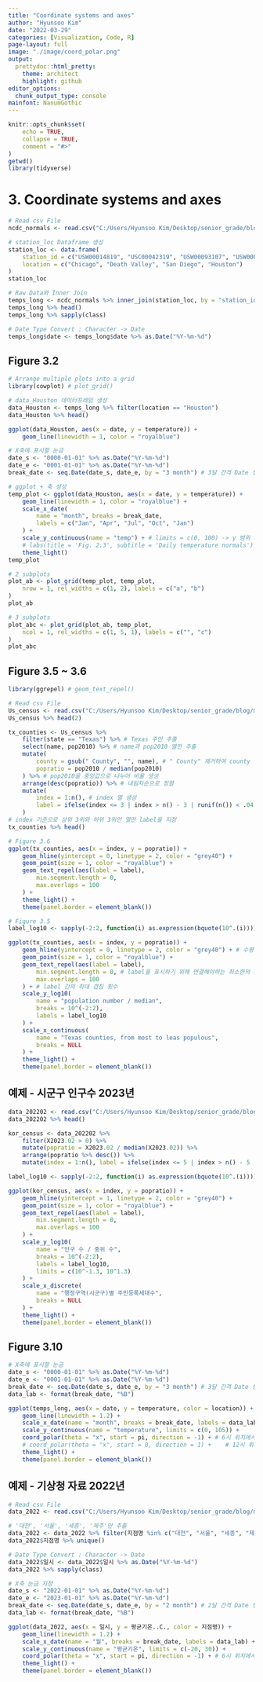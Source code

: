 ```yaml
---
title: "Coordinate systems and axes"
author: "Hyunsoo Kim"
date: "2022-03-29"
categories: [Visualization, Code, R]
page-layout: full
image: "./image/coord_polar.png"
output:
  prettydoc::html_pretty:
    theme: architect
    highlight: github
editor_options: 
  chunk_output_type: console
mainfont: NanumGothic
---
```


```r
knitr::opts_chunk$set(
    echo = TRUE,
    collapse = TRUE,
    comment = "#>"
)
getwd()
library(tidyverse)
```

# 3. Coordinate systems and axes

```r
# Read csv File
ncdc_normals <- read.csv("C:/Users/Hyunsoo Kim/Desktop/senior_grade/blog/my-quarto-website/Data_Visualization/data/ncdc_normals.csv")

# station_loc Dataframe 생성
station_loc <- data.frame(
    station_id = c("USW00014819", "USC00042319", "USW00093107", "USW00012918"),
    location = c("Chicago", "Death Valley", "San Diego", "Houston")
)
station_loc

# Raw Data와 Inner Join
temps_long <- ncdc_normals %>% inner_join(station_loc, by = "station_id")
temps_long %>% head()
temps_long %>% sapply(class)

# Date Type Convert : Character -> Date
temps_long$date <- temps_long$date %>% as.Date("%Y-%m-%d")
```

## Figure 3.2

```r
# Arrange multiple plots into a grid
library(cowplot) # plot_grid()

# data_Houston 데이터프레임 생성
data_Houston <- temps_long %>% filter(location == "Houston")
data_Houston %>% head()

ggplot(data_Houston, aes(x = date, y = temperature)) +
    geom_line(linewidth = 1, color = "royalblue")

# X축에 표시할 눈금
date_s <- "0000-01-01" %>% as.Date("%Y-%m-%d")
date_e <- "0001-01-01" %>% as.Date("%Y-%m-%d")
break_date <- seq.Date(date_s, date_e, by = "3 month") # 3달 간격 Date 생성

# ggplot + 축 생성
temp_plot <- ggplot(data_Houston, aes(x = date, y = temperature)) +
    geom_line(linewidth = 1, color = "royalblue") +
    scale_x_date(
        name = "month", breaks = break_date,
        labels = c("Jan", "Apr", "Jul", "Oct", "Jan")
    ) +
    scale_y_continuous(name = "temp") + # limits = c(0, 100) -> y 범위 지정
    # labs(title = 'Fig. 2.3', subtitle = 'Daily temperature normals') +
    theme_light()
temp_plot
```

```r
# 2 subplots
plot_ab <- plot_grid(temp_plot, temp_plot,
    nrow = 1, rel_widths = c(1, 2), labels = c("a", "b")
)
plot_ab
```

```r
# 3 subplots
plot_abc <- plot_grid(plot_ab, temp_plot,
    ncol = 1, rel_widths = c(1, 5, 1), labels = c("", "c")
)
plot_abc
```

## Figure 3.5 \~ 3.6

```r
library(ggrepel) # geom_text_repel()

# Read csv File
Us_census <- read.csv("C:/Users/Hyunsoo Kim/Desktop/senior_grade/blog/my-quarto-website/Data_Visualization/data/US_census.csv")
Us_census %>% head(2)

tx_counties <- Us_census %>%
    filter(state == "Texas") %>% # Texas 주만 추출
    select(name, pop2010) %>% # name과 pop2010 열만 추출
    mutate(
        county = gsub(" County", "", name), # " County" 제거하여 county 열 생성
        popratio = pop2010 / median(pop2010)
    ) %>% # pop2010을 중앙값으로 나누어 비율 생성
    arrange(desc(popratio)) %>% # 내림차순으로 정렬
    mutate(
        index = 1:n(), # index 열 생성
        label = ifelse(index <= 3 | index > n() - 3 | runif(n()) < .04, county, "")
    )
# index 기준으로 상위 3위와 하위 3위인 열만 label을 지정
tx_counties %>% head()
```

```r
# Figure 3.6
ggplot(tx_counties, aes(x = index, y = popratio)) +
    geom_hline(yintercept = 0, linetype = 2, color = "grey40") +
    geom_point(size = 1, color = "royalblue") +
    geom_text_repel(aes(label = label),
        min.segment.length = 0,
        max.overlaps = 100
    ) +
    theme_light() +
    theme(panel.border = element_blank())
```

```r
# Figure 3.5
label_log10 <- sapply(-2:2, function(i) as.expression(bquote(10^.(i))))

ggplot(tx_counties, aes(x = index, y = popratio)) +
    geom_hline(yintercept = 0, linetype = 2, color = "grey40") + # 수평선 생성 (yintercept : y절편)
    geom_point(size = 1, color = "royalblue") +
    geom_text_repel(aes(label = label),
        min.segment.length = 0, # label을 표시하기 위해 연결해야하는 최소한의 선분 길이
        max.overlaps = 100
    ) + # label 간의 최대 겹침 횟수
    scale_y_log10(
        name = "population number / median",
        breaks = 10^(-2:2),
        labels = label_log10
    ) +
    scale_x_continuous(
        name = "Texas counties, from most to leas populous",
        breaks = NULL
    ) +
    theme_light() +
    theme(panel.border = element_blank())
```

## 예제 - 시군구 인구수 2023년

```r
data_202202 <- read.csv("C:/Users/Hyunsoo Kim/Desktop/senior_grade/blog/my-quarto-website/Data_Visualization/data/행정구역_시군구_별_주민등록세대수_202302.csv", encoding = "UTF-8")
data_202202 %>% head()

kor_census <- data_202202 %>%
    filter(X2023.02 > 0) %>%
    mutate(popratio = X2023.02 / median(X2023.02)) %>%
    arrange(popratio %>% desc()) %>%
    mutate(index = 1:n(), label = ifelse(index <= 5 | index > n() - 5 | index == median(index), 행정구역.시군구.별, ""))

label_log10 <- sapply(-2:2, function(i) as.expression(bquote(10^.(i))))

ggplot(kor_census, aes(x = index, y = popratio)) +
    geom_hline(yintercept = 1, linetype = 2, color = "grey40") +
    geom_point(size = 1, color = "royalblue") +
    geom_text_repel(aes(label = label),
        min.segment.length = 0,
        max.overlaps = 100
    ) +
    scale_y_log10(
        name = "인구 수 / 중위 수",
        breaks = 10^(-2:2),
        labels = label_log10,
        limits = c(10^-1.3, 10^1.3)
    ) +
    scale_x_discrete(
        name = "행정구역(시군구)별 주민등록세대수",
        breaks = NULL
    ) +
    theme_light() +
    theme(panel.border = element_blank())
```

## Figure 3.10

```r
# X축에 표시할 눈금
date_s <- "0000-01-01" %>% as.Date("%Y-%m-%d")
date_e <- "0001-01-01" %>% as.Date("%Y-%m-%d")
break_date <- seq.Date(date_s, date_e, by = "3 month") # 3달 간격 Date 생성
data_lab <- format(break_date, "%B")

ggplot(temps_long, aes(x = date, y = temperature, color = location)) +
    geom_line(linewidth = 1.2) +
    scale_x_date(name = "month", breaks = break_date, labels = data_lab) +
    scale_y_continuous(name = "temperature", limits = c(0, 105)) +
    coord_polar(theta = "x", start = pi, direction = -1) + # 6시 위치에서 반시계 방향
    # coord_polar(theta = "x", start = 0, direction = 1) +    # 12시 위치에서 반시계 방향
    theme_light() +
    theme(panel.border = element_blank())
```

## 예제 - 기상청 자료 2022년

```r
# Read csv File
data_2022 <- read.csv("C:/Users/Hyunsoo Kim/Desktop/senior_grade/blog/my-quarto-website/Data_Visualization/data/OBS_ASOS_DD_20230322080932.csv", fileEncoding = "CP949")

# '대전', '서울', '세종', '제주'만 추출
data_2022 <- data_2022 %>% filter(지점명 %in% c("대전", "서울", "세종", "제주"))
data_2022$지점명 %>% unique()

# Date Type Convert : Character -> Date
data_2022$일시 <- data_2022$일시 %>% as.Date("%Y-%m-%d")
data_2022 %>% sapply(class)

# X축 눈금 지정
date_s <- "2022-01-01" %>% as.Date("%Y-%m-%d")
date_e <- "2023-01-01" %>% as.Date("%Y-%m-%d")
break_date <- seq.Date(date_s, date_e, by = "2 month") # 2달 간격 Date 생성
data_lab <- format(break_date, "%B")

ggplot(data_2022, aes(x = 일시, y = 평균기온..C., color = 지점명)) +
    geom_line(linewidth = 1.2) +
    scale_x_date(name = "월", breaks = break_date, labels = data_lab) +
    scale_y_continuous(name = "평균기온", limits = c(-20, 30)) +
    coord_polar(theta = "x", start = pi, direction = -1) + # 6시 위치에서 반시계 방향
    theme_light() +
    theme(panel.border = element_blank())
```
